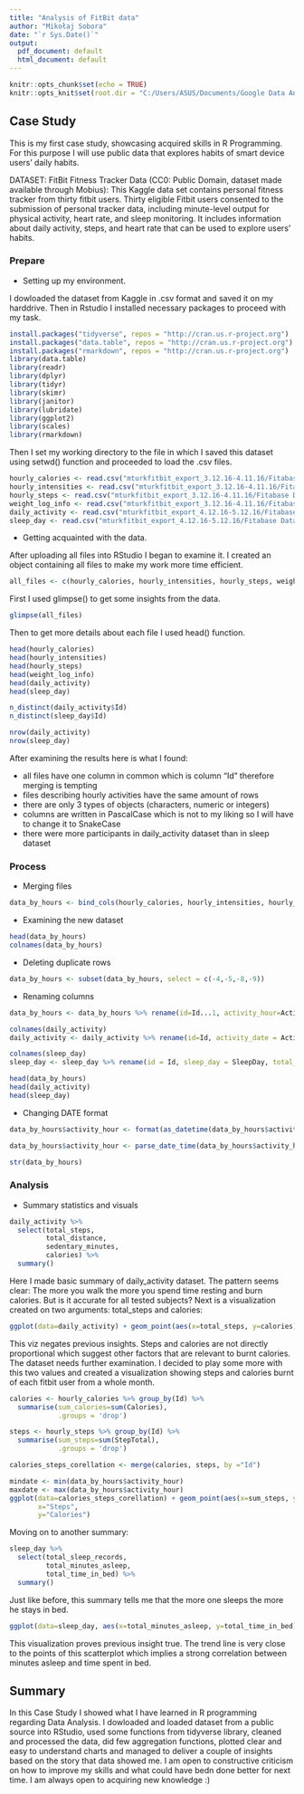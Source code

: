 ```yaml
---
title: "Analysis of FitBit data"
author: "Mikołaj Sobora"
date: "`r Sys.Date()`"
output:
  pdf_document: default
  html_document: default
---
```


```r
knitr::opts_chunk$set(echo = TRUE)
knitr::opts_knit$set(root.dir = "C:/Users/ASUS/Documents/Google Data Analitics Career Certificate Course/capstone_project/fitbit_dataset")
```

## Case Study

This is my first case study, showcasing acquired skills in R Programming. For this purpose I will use public data that explores habits of smart device users' daily habits. 

DATASET:
FitBit Fitness Tracker Data (CC0: Public Domain, dataset made available through Mobius): This Kaggle data set
contains personal fitness tracker from thirty fitbit users. Thirty eligible Fitbit users consented to the submission of
personal tracker data, including minute-level output for physical activity, heart rate, and sleep monitoring. It includes
information about daily activity, steps, and heart rate that can be used to explore users’ habits.

### Prepare

* Setting up my environment.

I dowloaded the dataset from Kaggle in .csv format and saved it on my harddrive. Then in Rstudio I installed necessary packages to proceed with my task.

```r
install.packages("tidyverse", repos = "http://cran.us.r-project.org")
install.packages("data.table", repos = "http://cran.us.r-project.org")
install.packages("rmarkdown", repos = "http://cran.us.r-project.org")
library(data.table)
library(readr)
library(dplyr)
library(tidyr)
library(skimr)
library(janitor)
library(lubridate)
library(ggplot2)
library(scales)
library(rmarkdown)
```


Then I set my working directory to the file in which I saved this dataset using setwd() function and proceeded to load the .csv files.

```r
hourly_calories <- read.csv("mturkfitbit_export_3.12.16-4.11.16/Fitabase Data 3.12.16-4.11.16/hourlyCalories_merged.csv")
hourly_intensities <- read.csv("mturkfitbit_export_3.12.16-4.11.16/Fitabase Data 3.12.16-4.11.16/hourlyIntensities_merged.csv")
hourly_steps <- read.csv("mturkfitbit_export_3.12.16-4.11.16/Fitabase Data 3.12.16-4.11.16/hourlySteps_merged.csv")
weight_log_info <- read.csv("mturkfitbit_export_3.12.16-4.11.16/Fitabase Data 3.12.16-4.11.16/weightLogInfo_merged.csv")
daily_activity <- read.csv("mturkfitbit_export_4.12.16-5.12.16/Fitabase Data 4.12.16-5.12.16/dailyActivity_merged.csv")
sleep_day <- read.csv("mturkfitbit_export_4.12.16-5.12.16/Fitabase Data 4.12.16-5.12.16/sleepDay_merged.csv")
```



* Getting acquainted with the data.  

After uploading all files into RStudio I began to examine it. I created an object containing all files to make my work more time efficient.


```r
all_files <- c(hourly_calories, hourly_intensities, hourly_steps, weight_log_info, daily_activity, sleep_day)
```

First I used glimpse() to get some insights from the data.

```r
glimpse(all_files)
```

Then to get more details about each file I used head() function. 

```r
head(hourly_calories)
head(hourly_intensities)
head(hourly_steps)
head(weight_log_info)
head(daily_activity)
head(sleep_day)
```
```r
n_distinct(daily_activity$Id)
n_distinct(sleep_day$Id)

nrow(daily_activity)
nrow(sleep_day)
```

After examining the results here is what I found:

* all files have one column in common which is column "Id" therefore merging is tempting
* files describing hourly activities have the same amount of rows
* there are only 3 types of objects (characters, numeric or integers)
* columns are written in PascalCase which is not to my liking so I will have to change it to SnakeCase
* there were more participants in daily_activity dataset than in sleep dataset

### Process

* Merging files

```r
data_by_hours <- bind_cols(hourly_calories, hourly_intensities, hourly_steps)
```

* Examining the new dataset

```r
head(data_by_hours)
colnames(data_by_hours)
```

* Deleting duplicate rows

```r
data_by_hours <- subset(data_by_hours, select = c(-4,-5,-8,-9))
```

* Renaming columns

```r
data_by_hours <- data_by_hours %>% rename(id=Id...1, activity_hour=ActivityHour...2, calories=Calories, total_intensity=TotalIntensity, avg_intensity=AverageIntensity, steps=StepTotal)

colnames(daily_activity)
daily_activity <- daily_activity %>% rename(id=Id, activity_date = ActivityDate, total_steps = TotalSteps, total_distance = TotalDistance, tracker_distance = TrackerDistance, logged_activities_distance = LoggedActivitiesDistance, very_active_distance = VeryActiveDistance, moderately_active_distance = ModeratelyActiveDistance, light_active_distance = LightActiveDistance, sedentary_active_distance = SedentaryActiveDistance, very_active_minutes = VeryActiveMinutes, fairly_active_minutes = FairlyActiveMinutes, lightly_active_minutes = LightlyActiveMinutes, sedentary_minutes = SedentaryMinutes, calories = Calories)

colnames(sleep_day)
sleep_day <- sleep_day %>% rename(id = Id, sleep_day = SleepDay, total_sleep_records = TotalSleepRecords, total_minutes_asleep = TotalMinutesAsleep, total_time_in_bed = TotalTimeInBed)
```

```r
head(data_by_hours)
head(daily_activity)
head(sleep_day)
```

* Changing DATE format

```r
data_by_hours$activity_hour <- format(as_datetime(data_by_hours$activity_hour, format = "%m/%d/%Y %I:%M:%S %p"), "%d/%m/%Y %I:%M:%S %p")

data_by_hours$activity_hour <- parse_date_time(data_by_hours$activity_hour, "%d/%m/%Y %I:%M:%S %p")

str(data_by_hours)
```

### Analysis

* Summary statistics and visuals

```r
daily_activity %>%
  select(total_steps,
         total_distance,
         sedentary_minutes,
         calories) %>%
  summary()
```

Here I made basic summary of daily_activity dataset. The pattern seems clear: The more you walk the more you spend time resting and burn calories. But is it accurate for all tested subjects? Next is a visualization created on two arguments: total_steps and calories:

```r
ggplot(data=daily_activity) + geom_point(aes(x=total_steps, y=calories)) + ggtitle("Plot of Steps by Calories") + xlab("Steps") + ylab("Calories")
```

This viz negates previous insights. Steps and calories are not directly proportional which suggest other factors that are relevant to burnt calories. The dataset needs further examination. I decided to play some more with this two values and created a visualization showing steps and calories burnt of each fitbit user from a whole month.

```r
calories <- hourly_calories %>% group_by(Id) %>% 
  summarise(sum_calories=sum(Calories),
            .groups = 'drop')

steps <- hourly_steps %>% group_by(Id) %>% 
  summarise(sum_steps=sum(StepTotal),
            .groups = 'drop')

calories_steps_corellation <- merge(calories, steps, by ="Id")
```
```r
mindate <- min(data_by_hours$activity_hour)
maxdate <- max(data_by_hours$activity_hour)
ggplot(data=calories_steps_corellation) + geom_point(aes(x=sum_steps, y=sum_calories, color = as.factor(Id)), show.legend = FALSE) + scale_x_continuous(labels = label_comma()) + labs(title="Taken steps and burnt calories in a month time period", caption = paste0("Date from: ", mindate, " to ", maxdate),
       x="Steps",
       y="Calories")
```

Moving on to another summary:
```r
sleep_day %>%
  select(total_sleep_records,
         total_minutes_asleep,
         total_time_in_bed) %>%
  summary()
```

Just like before, this summary tells me that the more one sleeps the more he stays in bed. 

```r
ggplot(data=sleep_day, aes(x=total_minutes_asleep, y=total_time_in_bed)) + geom_point() + geom_smooth(method=lm, se=FALSE, col='blue', size=2) + labs(title = "Time in bed vs sleep time", x="Minutes asleep", y="Minutes in bed")
```

This visualization proves previous insight true. The trend line is very close to the points of this scatterplot which implies a strong correlation between minutes asleep and time spent in bed.

## Summary

In this Case Study I showed what I have learned in R programming regarding Data Analysis. I dowloaded and loaded dataset from a public source into RStudio, used some functions from tidyverse library, cleaned and processed the data, did few aggregation functions, plotted clear and easy to understand charts and managed to deliver a couple of insights based on the story that data showed me. I am open to constructive criticism on how to improve my skills and what could have bedn done better for next time. I am always open to acquiring new knowledge :)
